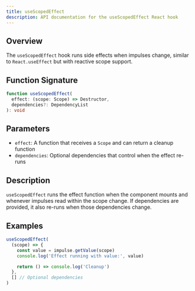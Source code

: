 ```yaml
---
title: useScopedEffect
description: API documentation for the useScopedEffect React hook
---
```


## Overview

The `useScopedEffect` hook runs side effects when impulses change, similar to `React.useEffect` but with reactive scope support.

## Function Signature

```typescript
function useScopedEffect(
  effect: (scope: Scope) => Destructor,
  dependencies?: DependencyList
): void
```

## Parameters

- `effect`: A function that receives a `Scope` and can return a cleanup function
- `dependencies`: Optional dependencies that control when the effect re-runs

## Description

`useScopedEffect` runs the effect function when the component mounts and whenever impulses read within the scope change. If dependencies are provided, it also re-runs when those dependencies change.

## Examples

```typescript
useScopedEffect(
  (scope) => {
    const value = impulse.getValue(scope)
    console.log('Effect running with value:', value)

    return () => console.log('Cleanup')
  },
  [] // Optional dependencies
)
```